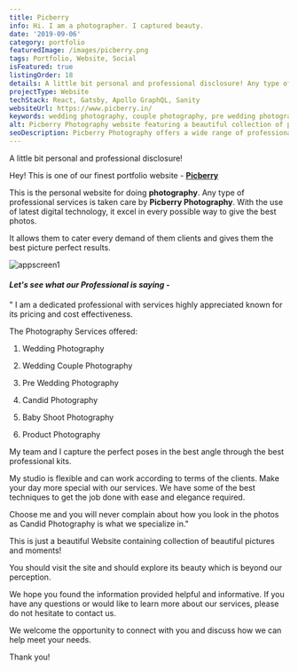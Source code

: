 ```yaml
---
title: Picberry
info: Hi. I am a photographer. I captured beauty.
date: '2019-09-06'
category: portfolio
featuredImage: /images/picberry.png
tags: Portfolio, Website, Social
isFeatured: true
listingOrder: 18
details: A little bit personal and professional disclosure! Any type of professional services is taken care by Picberry photography. With the use of latest digital technology, we excel in every possible way to give the best photos. My expertise and wide capabilities allow me to cater every demand of our clients and gives you the best picture-perfect results.
projectType: Website
techStack: React, Gatsby, Apollo GraphQL, Sanity
websiteUrl: https://www.picberry.in/
keywords: wedding photography, couple photography, pre wedding photography, candid photography, baby shoot photography, product photography, professional, pricing, cost-effectiveness, studio, flexible, client terms, techniques, elegance, Candid Photography, picture-perfect results, photography services.
alt: Picberry Photography website featuring a beautiful collection of professional photography.
seoDescription: Picberry Photography offers a wide range of professional photography services, including wedding photography, couple photography, pre wedding photography, candid photography, baby shoot photography, and product photography. With a flexible studio and cost-effective pricing, Picberry is dedicated to capturing picture-perfect results for its clients.
---
```


A little bit personal and professional disclosure!

Hey! This is one of our finest portfolio website - **[Picberry](https://www.picberry.in/)**

This is the personal website for doing **photography**.
Any type of professional services is taken care by **Picberry Photography**. With the use of latest digital technology, it excel in every possible way to give the best photos.

It allows them to cater every demand of them clients and gives them the best picture perfect results.

![appscreen1](../images/picberry-hero-01.png)

#### _Let's see what our Professional is saying -_

" I am a dedicated professional with services highly appreciated known for its pricing and cost effectiveness.

The Photography Services offered:

1. Wedding Photography

2. Wedding Couple Photography

3. Pre Wedding Photography

4. Candid Photography

5. Baby Shoot Photography

6. Product Photography

My team and I capture the perfect poses in the best angle through the best professional kits.

My studio is flexible and can work according to terms of the clients. Make your day more special with our services. We have some of the best techniques to get the job done with ease and elegance required.

Choose me and you will never complain about how you look in the photos as Candid Photography is what we specialize in."

This is just a beautiful Website containing collection of beautiful pictures and moments!

You should visit the site and should explore its beauty which is beyond our perception.

We hope you found the information provided helpful and informative. If you have any questions or would like to learn more about our services, please do not hesitate to contact us.

We welcome the opportunity to connect with you and discuss how we can help meet your needs.

Thank you!
